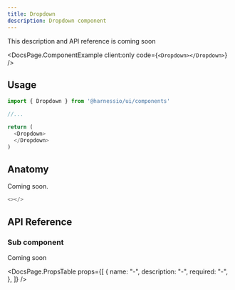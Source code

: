 ```yaml
---
title: Dropdown
description: Dropdown component
---
```


This description and API reference is coming soon


<DocsPage.ComponentExample client:only code={`<Dropdown></Dropdown>`} />

## Usage

```typescript jsx
import { Dropdown } from '@harnessio/ui/components'

//...

return (
  <Dropdown>
  </Dropdown>
)
```

## Anatomy

Coming soon.

```typescript jsx
<></>
```

## API Reference

### Sub component

Coming soon

<DocsPage.PropsTable
  props={[
    {
      name: "-",
      description: "-",
      required: "-",
    },
  ]}
/>
